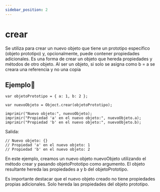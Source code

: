```yaml
---
sidebar_position: 2
---
```



# crear

Se utiliza para crear un nuevo objeto que tiene un prototipo específico (objeto prototipo) y, opcionalmente, puede contener propiedades adicionales. Es una forma de crear un objeto que hereda propiedades y métodos de otro objeto.
Al ser un objeto, si solo se asigna como b = a se creara una referencia y no una copia


## Ejemplo📝

```dummy
var objetoPrototipo = { a: 1, b: 2 };

var nuevoObjeto = Object.crear(objetoPrototipo);

imprimir("Nuevo objeto:", nuevoObjeto);
imprimir("Propiedad 'a' en el nuevo objeto:", nuevoObjeto.a);
imprimir("Propiedad 'b' en el nuevo objeto:", nuevoObjeto.b);
```
Salida:

```dummy
// Nuevo objeto: {}
// Propiedad 'a' en el nuevo objeto: 1
// Propiedad 'b' en el nuevo objeto: 2
```
En este ejemplo, creamos un nuevo objeto nuevoObjeto utilizando el método crear y pasando objetoPrototipo como argumento. El objeto resultante hereda las propiedades a y b del objetoPrototipo.

Es importante destacar que el nuevo objeto creado no tiene propiedades propias adicionales. Solo hereda las propiedades del objeto prototipo.